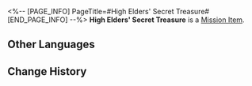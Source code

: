 <%-- [PAGE_INFO]
PageTitle=#High Elders' Secret Treasure#
[END_PAGE_INFO] --%>
{{Item Infobox
|id          = 140302
|image       = Item High Elders' Secret Treasure.png
|type        = Mission Item
|invCategory = Missions
|rarity      = 3
|effect      = 
|description = Mr. Xiyan shoves a jewelry box into your hands. The box is full of fake emerald pendants made from green beer bottle glass and fake diamond rings made of glass marbles. He says this is the high elders' secret treasure. You say there's no way that's the case. He says he's the scriptwriter, not you. You decide to get him back later.
}}
{{Description|''"Never mind... just perform it like it's a mime without prop..."''}}
'''High Elders' Secret Treasure''' is a [[Mission Item]].

==Other Languages==
{{Other Languages
|en   = High Elders' Secret Treasure
|zhs  = 龙尊的秘宝
|zht  = 龍尊的秘寶
|ja   = 龍尊の秘宝
|ko   = 용존의 보물
|es   = Tesoro del Gran Maestre
|fr   = Trésor secret du Grand ancien
|ru   = Сокровище Верховного старейшины
|th   = สมบัติลับของมังกรผู้ทรงเกียรติ
|vi   = Long Tôn Bí Bảo
|de   = Geheimer Schatz der Hohen Ältesten
|id   = Harta Pusaka Naga Terhormat
|pt   = Tesouro Secreto dos Grandes Mestres
}}

==Change History==
{{Change History|1.2}}
